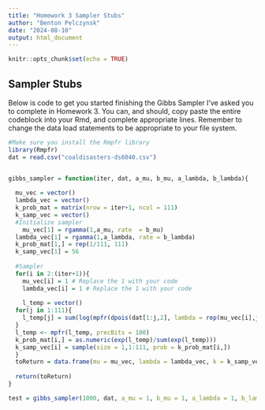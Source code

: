 ```yaml
---
title: "Homework 3 Sampler Stubs"
author: "Benton Pelczynsk"
date: "2024-08-10"
output: html_document
---
```


```r
knitr::opts_chunk$set(echo = TRUE)
```

## Sampler Stubs

Below is code to get you started finishing the Gibbs Sampler I've asked you to complete in Homework 3. You can, and should, copy paste the entire codeblock into your Rmd, and complete appropriate lines. Remember to change the data load statements to be appropriate to your file system.

```r
#Make sure you install the Rmpfr library
library(Rmpfr)
dat = read.csv("coaldisasters-ds6040.csv")


gibbs_sampler = function(iter, dat, a_mu, b_mu, a_lambda, b_lambda){
  
  mu_vec = vector()
  lambda_vec = vector() 
  k_prob_mat = matrix(nrow = iter+1, ncol = 111)
  k_samp_vec = vector()
  #Initialize sampler
    mu_vec[1] = rgamma(1,a_mu, rate  = b_mu)
  lambda_vec[1] = rgamma(1,a_lambda, rate = b_lambda)
  k_prob_mat[1,] = rep(1/111, 111)
  k_samp_vec[1] = 56
  
  #Sampler
  for(i in 2:(iter+1)){
    mu_vec[i] = 1 # Replace the 1 with your code
    lambda_vec[i] = 1 # Replace the 1 with your code
    
    l_temp = vector()
  for(j in 1:111){  
    l_temp[j] = sum(log(mpfr(dpois(dat[1:j,2], lambda = rep(mu_vec[i],j)), precBits = 100))) + sum(log(mpfr(dpois(dat[(j+1):112,2], lambda = rep(lambda_vec[i],112-j)), precBits = 100)))
  }
  l_temp <- mpfr(l_temp, precBits = 100)
  k_prob_mat[i,] = as.numeric(exp(l_temp)/sum(exp(l_temp))) 
  k_samp_vec[i] = sample(size = 1,1:111, prob = k_prob_mat[i,])
  }
  toReturn = data.frame(mu = mu_vec, lambda = lambda_vec, k = k_samp_vec)
  
  return(toReturn)
}

test = gibbs_sampler(1000, dat, a_mu = 1, b_mu = 1, a_lambda = 1, b_lambda = 1)


```
